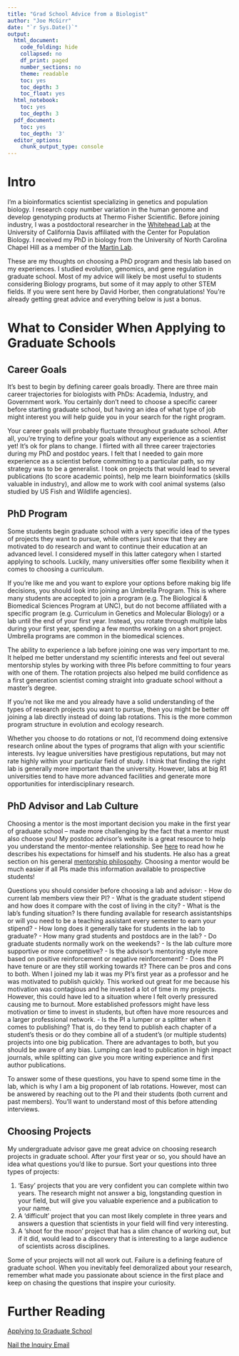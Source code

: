```yaml
---
title: "Grad School Advice from a Biologist"
author: "Joe McGirr"
date: "`r Sys.Date()`"
output:
  html_document:
    code_folding: hide
    collapsed: no
    df_print: paged
    number_sections: no
    theme: readable
    toc: yes
    toc_depth: 3
    toc_float: yes
  html_notebook:
    toc: yes
    toc_depth: 3
  pdf_document:
    toc: yes
    toc_depth: '3'
  editor_options:
    chunk_output_type: console
---
```


# Intro

I’m a bioinformatics scientist specializing in genetics and population biology. 
I research copy number variation in the human genome and develop genotyping 
products at Thermo Fisher Scientific. Before joining industry, I was a 
postdoctoral researcher in the 
[Whitehead Lab](https://whiteheadresearch.wordpress.com/) at the University of 
California Davis affiliated with the Center for Population Biology. I received 
my PhD in biology from the University of North Carolina Chapel Hill as a member 
of the [Martin Lab](http://ib.berkeley.edu/labs/martin/). 

These are my thoughts on choosing a PhD program and thesis lab based on my 
experiences. I studied evolution, genomics, and gene regulation in graduate 
school. Most of my advice will likely be most useful to students considering 
Biology programs, but some of it may apply to other STEM fields. If you were 
sent here by David Horber, then congratulations! You’re already getting great 
advice and everything below is just a bonus.

# What to Consider When Applying to Graduate Schools

## Career Goals

It’s best to begin by defining career goals broadly. There are three main career
trajectories for biologists with PhDs: Academia, Industry, and Government work. 
You certainly don’t need to choose a specific career before starting graduate 
school, but having an idea of what type of job might interest you will help 
guide you in your search for the right program.

Your career goals will probably fluctuate throughout graduate school. After all,
you’re trying to define your goals without any experience as a scientist yet! 
It’s ok for plans to change. I flirted with all three career trajectories during
my PhD and postdoc years. I felt that I needed to gain more experience as a 
scientist before committing to a particular path, so my strategy was to be a 
generalist. I took on projects that would lead to several publications (to score
academic points), help me learn bioinformatics (skills valuable in industry), 
and allow me to work with cool animal systems (also studied by US Fish and
Wildlife agencies). 

## PhD Program

Some students begin graduate school with a very specific idea of the types of 
projects they want to pursue, while others just know that they are motivated to 
do research and want to continue their education at an advanced level. I 
considered myself in this latter category when I started applying to schools. 
Luckily, many universities offer some flexibility when it comes to choosing a 
curriculum. 

If you’re like me and you want to explore your options before making big life 
decisions, you should look into joining an Umbrella Program. This is where many 
students are accepted to join a program (e.g. The Biological & Biomedical 
Sciences Program at UNC), but do not become affiliated with a specific program 
(e.g. Curriculum in Genetics and Molecular Biology) or a lab until the end of 
your first year. Instead, you rotate through multiple labs during your first 
year, spending a few months working on a short project. Umbrella programs are 
common in the biomedical sciences. 

The ability to experience a lab before joining one was very important to me. It 
helped me better understand my scientific interests and feel out several 
mentorship styles by working with three PIs before committing to four years with
one of them. The rotation projects also helped me build confidence as a first 
generation scientist coming straight into graduate school without a master’s 
degree.

If you’re not like me and you already have a solid understanding of the types of
research projects you want to pursue, then you might be better off joining a lab
directly instead of doing lab rotations. This is the more common program 
structure in evolution and ecology research.

Whether you choose to do rotations or not, I’d recommend doing extensive 
research online about the types of programs that align with your scientific 
interests. Ivy league universities have prestigious reputations, but may not 
rate highly within your particular field of study. I think that finding the 
right lab is generally more important than the university. However, labs at big 
R1 universities tend to have more advanced facilities and generate more 
opportunities for interdisciplinary research. 

## PhD Advisor and Lab Culture

Choosing a mentor is the most important decision you make in the first year of 
graduate school – made more challenging by the fact that a mentor must also 
choose you! My postdoc advisor’s website is a great resource to help you 
understand the mentor-mentee relationship. See 
[here](https://whiteheadresearch.wordpress.com/people/#mentorship.expectations) 
to read how he describes his expectations for himself and his students. He also 
has a great section on his general 
[mentorship philosophy](https://whiteheadresearch.wordpress.com/people/#mentorship.philosophy).
Choosing a mentor would be much easier if all PIs made this information 
available to prospective students!

Questions you should consider before choosing a lab and advisor:
 - How do current lab members view their PI?
 - What is the graduate student stipend and how does it compare with the cost of
 living in the city?
 - What is the lab’s funding situation? Is there funding available for research 
 assistantships or will you need to be a teaching assistant every semester to 
 earn your stipend?
 - How long does it generally take for students in the lab to graduate?
 - How many grad students and postdocs are in the lab?
 - Do graduate students normally work on the weekends?
 - Is the lab culture more supportive or more competitive?
 - Is the advisor’s mentoring style more based on positive reinforcement or 
 negative reinforcement? 
 - Does the PI have tenure or are they still working towards it? There can be 
 pros and cons to both. When I joined my lab it was my PI’s first year as a 
 professor and he was motivated to publish quickly. This worked out great for 
 me because his motivation was contagious and he invested a lot of time in my 
 projects. However, this could have led to a situation where I felt overly 
 pressured causing me to burnout. More established professors might have less 
 motivation or time to invest in students, but often have more resources and a 
 larger professional network. 
 - Is the PI a lumper or a splitter when it comes to publishing? That is, do 
 they tend to publish each chapter of a student’s thesis or do they combine all 
 of a student’s (or multiple students) projects into one big publication. There 
 are advantages to both, but you should be aware of any bias. Lumping can lead 
 to publication in high impact journals, while splitting can give you more 
 writing experience and first author publications. 

To answer some of these questions, you have to spend some time in the lab, which
is why I am a big proponent of lab rotations. However, most can be answered by 
reaching out to the PI and their students (both current and past members). 
You’ll want to understand most of this before attending interviews. 

## Choosing Projects

My undergraduate advisor gave me great advice on choosing research projects in 
graduate school. After your first year or so, you should have an idea what 
questions you’d like to pursue. Sort your questions into three types of 
projects:

 1. ‘Easy’ projects that you are very confident you can complete within two 
 years. The research might not answer a big, longstanding question in your 
 field, but will give you valuable experience and a publication to your name. 
 2. A ‘difficult’ project that you can most likely complete in three years and 
 answers a question that scientists in your field will find very interesting. 
 3. A ‘shoot for the moon’ project that has a slim chance of working out, but 
 if it did, would lead to a discovery that is interesting to a large audience of
 scientists across disciplines.

Some of your projects will not all work out. Failure is a defining feature of 
graduate school. When you inevitably feel demoralized about your research, 
remember what made you passionate about science in the first place and keep on 
chasing the questions that inspire your curiosity. 

# Further Reading

[Applying to Graduate School](http://www.catherinelalves.com/apply-to-graduate-school.html)

[Nail the Inquiry Email](https://contemplativemammoth.com/2013/04/08/so-you-want-to-go-to-grad-school-nail-the-inquiry-email/)
